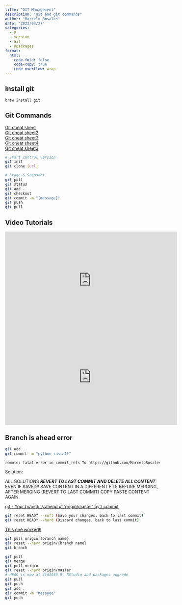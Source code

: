 ```yaml
---
title: "GIT Management"
description: "git and git commands"
author: "Marcelo Rosales"
date: "2023/03/27"
categories:
  - R
  - version
  - Git
  - Rpackages
format: 
  html: 
    code-fold: false
    code-copy: true
    code-overflow: wrap
---
```


## Install git

```.bash
brew install git   
```

## Git Commands

[Git cheat sheet](https://education.github.com/git-cheat-sheet-education.pdf){target="_blank"}\
[Git cheat sheet2](https://about.gitlab.com/images/press/git-cheat-sheet.pdf){target="_blank"}\
[Git cheat sheet3](https://github.com/WebDevStudios/CLI-Cheat-Sheet/blob/master/git-commands.md){target="_blank"}\
[Git cheat sheet4](https://gist.github.com/akras14/3d242d80af8388ebca60){target="_blank"}\
[Git cheat sheet3](){target="_blank"}

``` .bash
# Start control version
git init
git clone [url]

# Stage & Snapshot
git pull
git status
git add .
git checkout
git commit -m "[message]"
git push
git pull
```

## Video Tutorials

<iframe width="560" height="315" src="https://www.youtube.com/embed/8JJ101D3knE" title="Git Tutorial for Beginners: Learn Git in 1 Hour" frameborder="0" allow="accelerometer; autoplay; clipboard-write; encrypted-media; gyroscope; picture-in-picture; web-share" allowfullscreen></iframe>

<iframe width="560" height="315" src="https://www.youtube.com/embed/HkdAHXoRtos" title="Git It? How to use Git and Github" frameborder="0" allow="accelerometer; autoplay; clipboard-write; encrypted-media; gyroscope; picture-in-picture; web-share" allowfullscreen></iframe>


## Branch is ahead error

``` .bash
git add .
git commit -m "python install"
```

```.bash
remote: fatal error in commit_refs To https://github.com/MarceloRosales/Quarto_website_test01.git ! \[remote rejected\] master -> master (failure) **error: failed to push some refs to 'https://github.com/MarceloRosales/Quarto_website_test01.git'**
```

Solution:


:::{.callout-important}
ALL SOLUTIONS **_REVERT TO LAST COMMIT AND DELETE ALL CONTENT_** EVEN IF SAVED!! SAVE CONTENT IN A DIFFERENT FILE BEFORE MERGING, AFTER MERGING (REVERT TO LAST COMMIT) COPY PASTE CONTENT AGAIN.
:::


[git - Your branch is ahead of 'origin/master' by 1 commit](https://stackoverflow.com/questions/10169328/git-your-branch-is-ahead-of-origin-master-by-1-commit){target="_blank"}

``` bash
git reset HEAD^ --soft (Save your changes, back to last commit)
git reset HEAD^ --hard (Discard changes, back to last commit)
```

[This one worked!!](https://www.nblog09.com/w/2019/01/24/git-ahead/){target="_blank"}

``` .bash
git pull origin {branch name}
git reset --hard origin/{branch name}
git branch
```

``` .bash
git pull     
git merge 
git pull origin
git reset --hard origin/master
# HEAD is now at 4fd3039 R, RStudio and packages upgrade
git pull
git push
git add .
git commit -m "message"
git push
```
